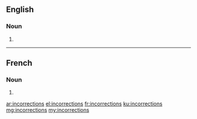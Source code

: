 ==English==

===Noun===
{{head|en|plural}}

# {{plural of|incorrection|lang=en}}

----

==French==

===Noun===
{{head|fr|plural}}

# {{plural of|incorrection|lang=fr}}

[[ar:incorrections]]
[[el:incorrections]]
[[fr:incorrections]]
[[ku:incorrections]]
[[mg:incorrections]]
[[my:incorrections]]